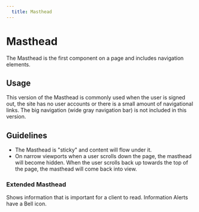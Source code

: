 ```yaml
---
  title: Masthead
---
```


# Masthead

The Masthead is the first component on
a page and includes navigation elements.

<ComponentPreview
  componentName="masthead--default-masthead"
  hasReact
  hasAngular
  hasHTML
/>

## Usage
This version of the Masthead is commonly
used when the user is signed out,
the site has no user accounts or there
is a small amount of navigational links.
The big navigation (wide gray navigation bar)
is not included in this version.

## Guidelines
- The Masthead is "sticky" and content will flow under it.
- On narrow viewports when a user scrolls down the page, the masthead will become hidden.
When the user scrolls back up towards the top of the page, the masthead will come back into view.

### Extended Masthead

Shows information that is
important for a client to read.
Information Alerts have a Bell icon.

<ComponentPreview
  componentName="masthead--extended"
  hasReact
  hasAngular
  hasHTML
/>